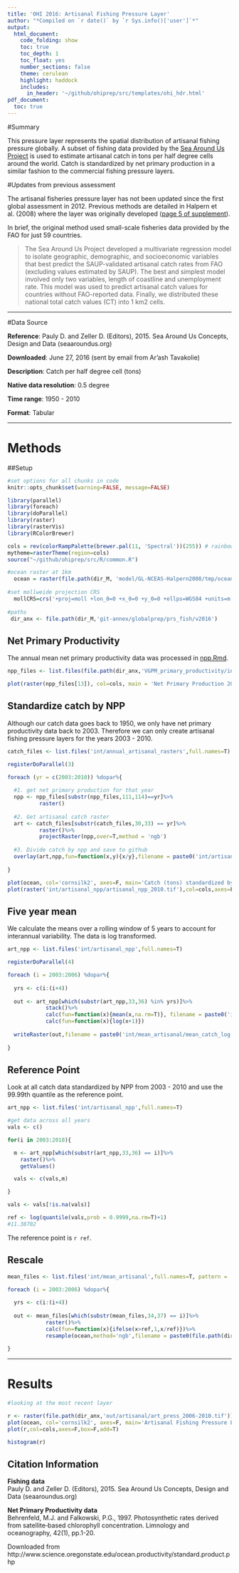 ```yaml
---
title: 'OHI 2016: Artisanal Fishing Pressure Layer'
author: "*Compiled on `r date()` by `r Sys.info()['user']`*"
output: 
  html_document:
    code_folding: show
    toc: true
    toc_depth: 1
    toc_float: yes
    number_sections: false
    theme: cerulean
    highlight: haddock
    includes: 
      in_header: '~/github/ohiprep/src/templates/ohi_hdr.html'
pdf_document:
  toc: true
---
```


#Summary

This pressure layer represents the spatial distribution of artisanal fishing pressure globally. A subset of fishing data provided by the [Sea Around Us Project](http://www.seaaroundus.org/) is used to estimate artisanal catch in tons per half degree cells around the world. Catch is standardized by net primary production in a similar fashion to the commercial fishing pressure layers.

#Updates from previous assessment

The artisanal fisheries pressure layer has not been updated since the first global assessment in 2012. Previous methods are detailed in Halpern et al. (2008) where the layer was originally developed ([page 5 of supplement](http://science.sciencemag.org/content/sci/suppl/2008/02/12/319.5865.948.DC1/Halpern_SOM.pdf)).

In brief, the original method used small-scale fisheries data provided by the FAO for just 59 countries. 

> The Sea Around Us Project developed a multivariate regression model to isolate geographic, demographic, and socioeconomic variables that best predict the SAUP-validated artisanal catch rates from FAO (excluding values estimated by SAUP). The best and simplest model involved only two variables, length of coastline and unemployment rate. This model was used to predict artisanal catch values for countries without FAO-reported data. Finally, we distributed these national total catch values (CT) into 1 km2 cells. 

***

#Data Source

**Reference**: Pauly D. and Zeller D. (Editors), 2015. Sea Around Us Concepts, Design and Data (seaaroundus.org)  

**Downloaded**: June 27, 2016 (sent by email from Ar'ash Tavakolie)  

**Description**:  Catch per half degree cell (tons)  

**Native data resolution**: 0.5 degree    

**Time range**: 1950 - 2010  

**Format**:  Tabular  

***
  
# Methods

##Setup

```r

#set options for all chunks in code
knitr::opts_chunk$set(warning=FALSE, message=FALSE)

library(parallel)
library(foreach)
library(doParallel)
library(raster)
library(rasterVis)
library(RColorBrewer)

cols = rev(colorRampPalette(brewer.pal(11, 'Spectral'))(255)) # rainbow color scheme
mytheme=rasterTheme(region=cols)
source("~/github/ohiprep/src/R/common.R")

#ocean raster at 1km
  ocean = raster(file.path(dir_M, 'model/GL-NCEAS-Halpern2008/tmp/ocean.tif'))
  
#set mollweide projection CRS
  mollCRS=crs('+proj=moll +lon_0=0 +x_0=0 +y_0=0 +ellps=WGS84 +units=m +no_defs')
  
#paths
 dir_anx <- file.path(dir_M,'git-annex/globalprep/prs_fish/v2016')

```


## Net Primary Productivity

The annual mean net primary productivity data was processed in [npp.Rmd](https://cdn.rawgit.com/OHI-Science/ohiprep/master/globalprep/prs_fish/v2016/prim_productivity/npp.html).

```r
npp_files <- list.files(file.path(dir_anx,'VGPM_primary_productivity/int/annual_npp'),pattern = 'annual_mean_npp_2',full.names = T)

plot(raster(npp_files[13]), col=cols, main = 'Net Primary Production 2015', axes=F)

```

## Standardize catch by NPP

Although our catch data goes back to 1950, we only have net primary productivity data back to 2003. Therefore we can only create artisanal fishing pressure layers for the years 2003 - 2010. 

```r

catch_files <- list.files('int/annual_artisanal_rasters',full.names=T)

registerDoParallel(3)

foreach (yr = c(2003:2010)) %dopar%{
  
  #1. get net primary production for that year
  npp <- npp_files[substr(npp_files,111,114)==yr]%>%
          raster()
  
  #2. Get artisanal catch raster
  art <- catch_files[substr(catch_files,30,33) == yr]%>%
          raster()%>%
          projectRaster(npp,over=T,method = 'ngb')
  
  #3. Divide catch by npp and save to github
  overlay(art,npp,fun=function(x,y){x/y},filename = paste0('int/artisanal_npp/artisanal_npp_',yr,'.tif'))  
  
}

```

```r
plot(ocean, col='cornsilk2', axes=F, main='Catch (tons) standardized by NPP \n 2010', legend=F) 
plot(raster('int/artisanal_npp/artisanal_npp_2010.tif'),col=cols,axes=F,add=T)

```

## Five year mean

We calculate the means over a rolling window of 5 years to account for interannual variability. The data is log transformed.

```r

art_npp <- list.files('int/artisanal_npp',full.names=T)

registerDoParallel(4)

foreach (i = 2003:2006) %dopar%{
  
  yrs <- c(i:(i+4))
  
  out <- art_npp[which(substr(art_npp,33,36) %in% yrs)]%>%
            stack()%>%
            calc(fun=function(x){mean(x,na.rm=T)}, filename = paste0('int/mean_artisanal/mean_catch_',yrs[1],'_',yrs[5],'.tif'),overwrite=T)%>%
            calc(fun=function(x){log(x+1)})
  
  writeRaster(out,filename = paste0('int/mean_artisanal/mean_catch_log',yrs[1],'_',yrs[5],'.tif'),overwrite=T)
  
}

```

## Reference Point

Look at all catch data standardized by NPP from 2003 - 2010 and use the 99.99th quantile as the reference point.

```r
art_npp <- list.files('int/artisanal_npp',full.names=T)

#get data across all years
vals <- c()

for(i in 2003:2010){

  m <- art_npp[which(substr(art_npp,33,36) == i)]%>%
    raster()%>%
    getValues()

  vals <- c(vals,m)

}

vals <- vals[!is.na(vals)]

ref <- log(quantile(vals,prob = 0.9999,na.rm=T)+1)
#11.38702

```

The reference point is `r ref`.

## Rescale

```r

mean_files <- list.files('int/mean_artisanal',full.names=T, pattern = 'log')

foreach (i = 2003:2006) %dopar%{
  
  yrs <- c(i:(i+4))
  
  out <- mean_files[which(substr(mean_files,34,37) == i)]%>%
            raster()%>%
            calc(fun=function(x){ifelse(x>ref,1,x/ref)})%>%
            resample(ocean,method='ngb',filename = paste0(file.path(dir_anx),'/out/artisanal/art_press_',yrs[1],'-',yrs[5],'.tif'),overwrite=T)
  
}

```

***

# Results

```r

#looking at the most recent layer

r <- raster(file.path(dir_anx,'out/artisanal/art_press_2006-2010.tif'))
plot(ocean, col='cornsilk2', axes=F, main='Artisanal Fishing Pressure Layer\n OHI 2016', legend=F) 
plot(r,col=cols,axes=F,box=F,add=T)

histogram(r)

```

## Citation Information

**Fishing data**  
Pauly D. and Zeller D. (Editors), 2015. Sea Around Us Concepts, Design and Data (seaaroundus.org)

**Net Primary Productivity data**  
Behrenfeld, M.J. and Falkowski, P.G., 1997. Photosynthetic rates derived from satellite‐based chlorophyll concentration. Limnology and oceanography, 42(1), pp.1-20.

Downloaded from http://www.science.oregonstate.edu/ocean.productivity/standard.product.php


